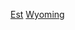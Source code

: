 {{United States topic|prefix=:Category:各年|suffix=建立}}
[[Category:各年懷俄明州|Est]]
[[Category:在美国各州成立|Wyoming]]